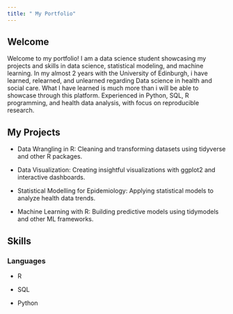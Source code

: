 ```yaml
---
title: " My Portfolio"
---
```


## Welcome

Welcome to my portfolio! I am a data science student showcasing my projects and skills in data science, statistical modeling, and machine learning. In my almost 2 years with the University of Edinburgh, i have learned, relearned, and unlearned  regarding Data science in health and social care. What I have learned is much more than i will be able to showcase through this platform. Experienced in Python, SQL, R programming, and health data analysis, with focus on reproducible research.

## My Projects

- Data Wrangling in R: Cleaning and transforming datasets using tidyverse and other R packages.

- Data Visualization: Creating insightful visualizations with ggplot2 and interactive dashboards.

- Statistical Modelling for Epidemiology: Applying statistical models to analyze health data trends.

- Machine Learning with R: Building predictive models using tidymodels and other ML frameworks.


## Skills

### Languages\n
- R 

- SQL

- Python












